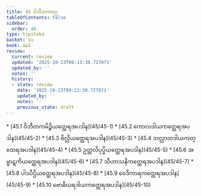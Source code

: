 ```yaml
---
title: 45 ဝိဘီတကဝဂ္ဂ
tableOfContents: false
sidebar:
  order: 46
type: tipitaka
basket: su
book: ap1
review:
  current: review
  updated: '2025-10-23T09:13:30.727071'
  updated_by: ''
  notes: ''
  history:
  - state: review
    date: '2025-10-23T09:13:30.727071'
    updated_by: ''
    notes: ''
    previous_state: draft
---
```



<ReviewStatus review={frontmatter.review} showDetails={true} />

<HypothesisAnnotation frontmatter={frontmatter} />

<DynamicBreadcrumb />



<TableOfContents book="ap1" section="45">
* [45.1 ဝိဘီတကမိဉ္ဇိယတ္ထေရအပဒါန](45/45-1)
* [45.2 ကောလဒါယကတ္ထေရအပဒါန](45/45-2)
* [45.3 ဗိလ္လိယတ္ထေရအပဒါန](45/45-3)
* [45.4 ဘလ္လာတဒါယကတ္ထေရအပဒါန](45/45-4)
* [45.5 ဥတ္တလိပုပ္ဖိယတ္ထေရအပဒါန](45/45-5)
* [45.6 အမ္ဗာဋကိယတ္ထေရအပဒါန](45/45-6)
* [45.7 သီဟာသနိကတ္ထေရအပဒါန](45/45-7)
* [45.8 ပါဒပီဌိယတ္ထေရအပဒါန](45/45-8)
* [45.9 ဝေဒိကာရကတ္ထေရအပဒါန](45/45-9)
* [45.10 ဗောဓိဃရဒါယကတ္ထေရအပဒါန](45/45-10)
</TableOfContents>